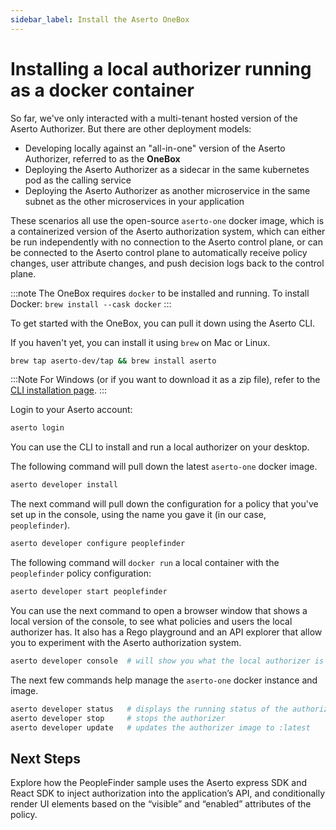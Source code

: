 ```yaml
---
sidebar_label: Install the Aserto OneBox 
---
```


# Installing a local authorizer running as a docker container

So far, we've only interacted with a multi-tenant hosted version of the Aserto Authorizer. But there are 
other deployment models:
* Developing locally against an "all-in-one" version of the Aserto Authorizer, referred to as the **OneBox**
* Deploying the Aserto Authorizer as a sidecar in the same kubernetes pod as the calling service
* Deploying the Aserto Authorizer as another microservice in the same subnet as the other microservices in your application

These scenarios all use the open-source `aserto-one` docker image, which is a containerized version of the 
Aserto authorization system, which can either be run independently with no connection to the Aserto control 
plane, or can be connected to the Aserto control plane to automatically receive policy changes, user attribute 
changes, and push decision logs back to the control plane.

:::note
The OneBox requires `docker` to be installed and running. 
To install Docker: `brew install --cask docker`
:::

To get started with the OneBox, you can pull it down using the Aserto CLI.

If you haven't yet, you can install it using `brew` on Mac or Linux. 

```bash
brew tap aserto-dev/tap && brew install aserto
```

:::Note
For Windows (or if you want to download it as a zip file), refer to the [CLI installation page](/docs/command-line-interface/installation).
:::

Login to your Aserto account:
```bash
aserto login
```

You can use the CLI to install and run a local authorizer on your desktop.

The following command will pull down the latest `aserto-one` docker image.

```bash
aserto developer install  
```

The next command will pull down the configuration for a policy that you've set up in the console, using 
the name you gave it (in our case, `peoplefinder`).

```bash
aserto developer configure peoplefinder 
```

The following command will `docker run` a local container with the `peoplefinder` policy configuration:

```bash
aserto developer start peoplefinder 
```

You can use the next command to open a browser window that shows a local version of the console, to 
see what policies and users the local authorizer has. It also has a Rego playground and an API explorer 
that allow you to experiment with the Aserto authorization system.

```bash
aserto developer console  # will show you what the local authorizer is running
```

The next few commands help manage the `aserto-one` docker instance and image.

```bash
aserto developer status   # displays the running status of the authorizer
aserto developer stop     # stops the authorizer
aserto developer update   # updates the authorizer image to :latest
```

## Next Steps

Explore how the PeopleFinder sample uses the Aserto express SDK and React SDK to inject authorization into the application’s API, and conditionally render UI elements based on the “visible” and “enabled” attributes of the policy.

